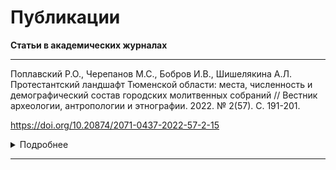 # Публикации {#publications}

**Статьи в академических журналах**

***

Поплавский Р.О.,  Черепанов М.С., Бобров И.В., Шишелякина А.Л. Протестантский ландшафт Тюменской области: места, численность и демографический состав городских молитвенных собраний // Вестник археологии, антропологии и этнографии. 2022. № 2(57). С. 191-201.

<https://doi.org/10.20874/2071-0437-2022-57-2-15>{target="_blank"}  


<details>
  <summary>Подробнее</summary><i>
Представлены результаты полевого исследования, проведенного в Тюмени, Тобольске, Ишиме и Ялуторовске (Россия, Тюменская область). Показаны численность и демографические особенности протестантских еженедельных молитвенных собраний. Установлено, что наиболее крупная группа прихожан - женщины среднего возраста. Выявлено увеличение количества протестантских объединений в период с 2008 по 2016 г. Больше всего общин и наиболее многочисленные молитвенные собрания находятся в г. Тюмени.</i>
</details>

***

